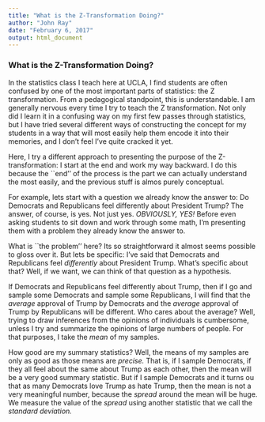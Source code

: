 ```yaml
---
title: "What is the Z-Transformation Doing?"
author: "John Ray"
date: "February 6, 2017"
output: html_document
---
```


### What is the Z-Transformation Doing?

In the statistics class I teach here at UCLA, I find students are often confused by one of the most important parts of statistics: the Z transformation. From a pedagogical standpoint, this is understandable. I am generally nervous every time I try to teach the Z transformation. Not only did I learn it in a confusing way on my first few passes through statistics, but I have tried several different ways of constructing the concept for my students in a way that will most easily help them encode it into their memories, and I don't feel I've quite cracked it yet.

Here, I try a different approach to presenting the purpose of the Z-transformation: I start at the end and work my way backward. I do this because the ``end'' of the process is the part we can actually understand the most easily, and the previous stuff is almos purely conceptual.

For example, lets start with a question we already know the answer to: Do Democrats and Republicans feel differently about President Trump? The answer, of course, is yes. Not just yes. *OBVIOUSLY, YES!* Before even asking students to sit down and work through some math, I'm presenting them with a problem they already know the answer to.

What is ``the problem'' here? Its so straightforward it almost seems possible to gloss over it. But lets be specific: I've said that Democrats and Republicans feel *differently* about President Trump. What's specific about that? Well, if we want, we can think of that question as a hypothesis.

If Democrats and Republicans feel differently about Trump, then if I go and sample some Democrats and sample some Republicans, I will find that the *average* approval of Trump by Democrats and the *average* approval of Trump by Republicans will be different. Who cares about the average? Well, trying to draw inferences from the opinions of individuals is cumbersome, unless I try and summarize the opinions of large numbers of people. For that purposes, I take the *mean* of my samples.

How good are my summary statistics? Well, the means of my samples are only as good as those means are *precise.* That is, if I sample Democrats, if they all feel about the same about Trump as each other, then the mean will be a very good summary statistic. But if I sample Democrats and it turns ou that as many Democrats love Trump as hate Trump, then the mean is not a very meaningful number, because the *spread* around the mean will be huge. We measure the value of the *spread* using another statistic that we call the *standard deviation.*